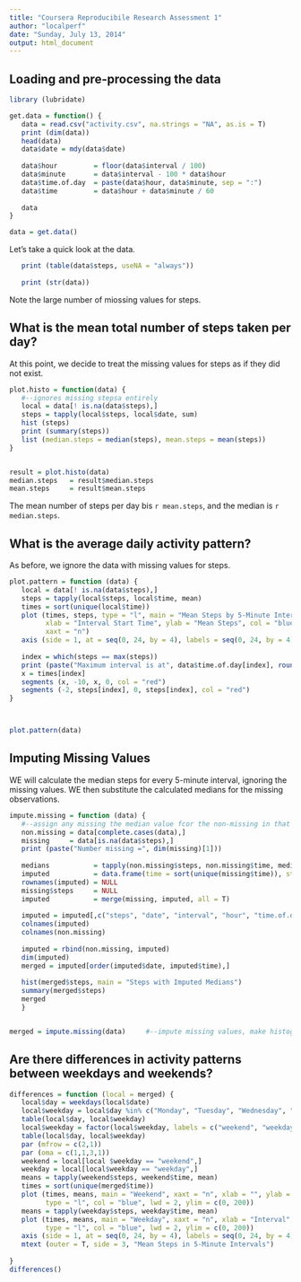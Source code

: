 ```yaml
---
title: "Coursera Reproducibile Research Assessment 1"
author: "localperf"
date: "Sunday, July 13, 2014"
output: html_document
---
```


## Loading and pre-processing the data


```r
library (lubridate)

get.data = function() {
   data = read.csv("activity.csv", na.strings = "NA", as.is = T)
   print (dim(data))
   head(data)
   data$date = mdy(data$date)
 
   data$hour         = floor(data$interval / 100)
   data$minute       = data$interval - 100 * data$hour
   data$time.of.day  = paste(data$hour, data$minute, sep = ":")
   data$time         = data$hour + data$minute / 60
 
   data
}

data = get.data()
```
Let's take a quick look at the data.

```r

   print (table(data$steps, useNA = "always"))
  
   print (str(data))
```

Note the large number of miossing values for steps.

##  What is the mean total number of steps taken per day?

At this point, we decide to treat the missing values for steps as if they did not exist.

```r


plot.histo = function(data) {
   #--ignores missing stepsa entirely
   local = data[! is.na(data$steps),]
   steps = tapply(local$steps, local$date, sum)
   hist (steps)
   print (summary(steps))
   list (median.steps = median(steps), mean.steps = mean(steps))
}


result = plot.histo(data)
median.steps   = result$median.steps
mean.steps     = result$mean.steps
```
The mean number of steps per day bis `r mean.steps`, and the median is `r median.steps`. 

##  What is the average daily activity pattern?

As before, we ignore the data with missing values for steps.

```r

plot.pattern = function (data) {
   local = data[! is.na(data$steps),]
   steps = tapply(local$steps, local$time, mean)
   times = sort(unique(local$time))
   plot (times, steps, type = "l", main = "Mean Steps by 5-Minute Interval",
         xlab = "Interval Start Time", ylab = "Mean Steps", col = "blue", lwd = 2,
         xaxt = "n")
   axis (side = 1, at = seq(0, 24, by = 4), labels = seq(0, 24, by = 4))
   
   index = which(steps == max(steps))
   print (paste("Maximum interval is at", data$time.of.day[index], round(steps[index], 1), "steps"))
   x = times[index]
   segments (x, -10, x, 0, col = "red")
   segments (-2, steps[index], 0, steps[index], col = "red")
}



plot.pattern(data)
```

## Imputing Missing Values

WE will calculate the median steps for every 5-minute interval, ignoring the missing values.
WE then substitute the calculated medians for the missing observations.

```r

impute.missing = function (data) {
   #--assign any missing the median value fcor the non-missing in that interval
   non.missing = data[complete.cases(data),]
   missing     = data[is.na(data$steps),]
   print (paste("Number missing =", dim(missing)[1]))
   
   medians           = tapply(non.missing$steps, non.missing$time, median)
   imputed           = data.frame(time = sort(unique(missing$time)), steps = medians)
   rownames(imputed) = NULL
   missing$steps     = NULL
   imputed           = merge(missing, imputed, all = T)
   
   imputed = imputed[,c("steps", "date", "interval", "hour", "time.of.day", "minute", "time")]
   colnames(imputed)
   colnames(non.missing)
   
   imputed = rbind(non.missing, imputed)
   dim(imputed)
   merged = imputed[order(imputed$date, imputed$time),]
   
   hist(merged$steps, main = "Steps with Imputed Medians")
   summary(merged$steps)
   merged
   }


merged = impute.missing(data)     #--impute missing values, make histogram, and summarize steps

```

## Are there differences in activity patterns between weekdays and weekends?

```r

differences = function (local = merged) {
   local$day = weekdays(local$date)
   local$weekday = local$day %in% c("Monday", "Tuesday", "Wednesday", "Thursday", "Friday")
   table(local$day, local$weekday)
   local$weekday = factor(local$weekday, labels = c("weekend", "weekday"))
   table(local$day, local$weekday)
   par (mfrow = c(2,1))
   par (oma = c(1,1,3,1))
   weekend = local[local $weekday == "weekend",]
   weekday = local[local$weekday == "weekday",]
   means = tapply(weekend$steps, weekend$time, mean)
   times = sort(unique(merged$time))
   plot (times, means, main = "Weekend", xaxt = "n", xlab = "", ylab = "Number of Steps", 
         type = "l", col = "blue", lwd = 2, ylim = c(0, 200))
   means = tapply(weekday$steps, weekday$time, mean)
   plot (times, means, main = "Weekday", xaxt = "n", xlab = "Interval", ylab = "Numbrer of Steps",
         type = "l", col = "blue", lwd = 2, ylim = c(0, 200))
   axis (side = 1, at = seq(0, 24, by = 4), labels = seq(0, 24, by = 4))
   mtext (outer = T, side = 3, "Mean Steps in 5-Minute Intervals")
   
}
differences()

```




